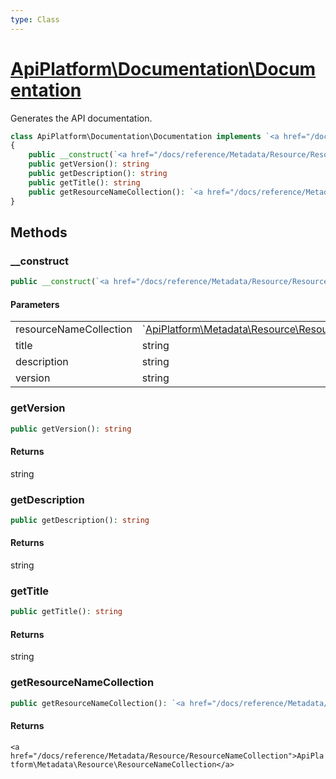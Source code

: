 ```yaml
---
type: Class
---
```


# [ApiPlatform\Documentation\Documentation](/docs/reference/Documentation/Documentation)

Generates the API documentation.


```php
class ApiPlatform\Documentation\Documentation implements `<a href="/docs/reference/Documentation/DocumentationInterface">ApiPlatform\Documentation\DocumentationInterface</a>`
{
    public __construct(`<a href="/docs/reference/Metadata/Resource/ResourceNameCollection">ApiPlatform\Metadata\Resource\ResourceNameCollection</a>` $resourceNameCollection, string $title, string $description, string $version)
    public getVersion(): string
    public getDescription(): string
    public getTitle(): string
    public getResourceNameCollection(): `<a href="/docs/reference/Metadata/Resource/ResourceNameCollection">ApiPlatform\Metadata\Resource\ResourceNameCollection</a>`
}
```
## Methods

### __construct



```php
public __construct(`<a href="/docs/reference/Metadata/Resource/ResourceNameCollection">ApiPlatform\Metadata\Resource\ResourceNameCollection</a>` $resourceNameCollection, string $title, string $description, string $version)
```

#### Parameters

<table><tbody>
<tr><td>resourceNameCollection</td><td>`<a href="/docs/reference/Metadata/Resource/ResourceNameCollection">ApiPlatform\Metadata\Resource\ResourceNameCollection</a>`</td><td></td></tr><tr><td>title</td><td>string</td><td></td></tr><tr><td>description</td><td>string</td><td></td></tr><tr><td>version</td><td>string</td><td></td></tr>
</tbody>
</table>

### getVersion



```php
public getVersion(): string
```

#### Returns

string

### getDescription



```php
public getDescription(): string
```

#### Returns

string

### getTitle



```php
public getTitle(): string
```

#### Returns

string

### getResourceNameCollection



```php
public getResourceNameCollection(): `<a href="/docs/reference/Metadata/Resource/ResourceNameCollection">ApiPlatform\Metadata\Resource\ResourceNameCollection</a>`
```

#### Returns

`<a href="/docs/reference/Metadata/Resource/ResourceNameCollection">ApiPlatform\Metadata\Resource\ResourceNameCollection</a>`
